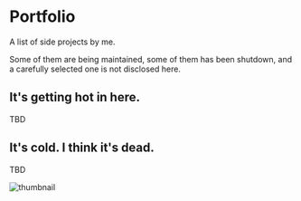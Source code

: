 
# Portfolio

A list of side projects by me.

Some of them are being maintained, some of them has been shutdown,
and a carefully selected one is not disclosed here.

## It's getting hot in here.

TBD

## It's cold. I think it's dead.

TBD

<div style={{ width: "75px", backgroundColor: "white", borderRadius: "15px" }}>
  <img src={`${PUB_DIR_PATH}` + "tombstone.svg"} alt="thumbnail" />
</div>
